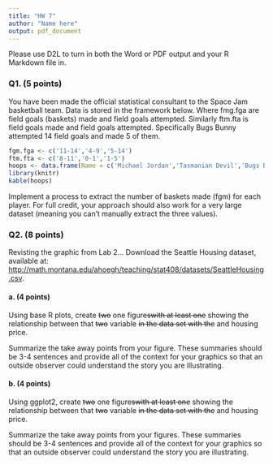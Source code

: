 ```yaml
---
title: "HW 7"
author: "Name here"
output: pdf_document
---
```


Please use D2L to turn in both the Word or PDF output and your R Markdown file in.

### Q1. (5 points)
You have been made the official statistical consultant to the Space Jam basketball team. Data is stored in the framework below. Where fmg.fga are field goals (baskets) made and field goals attempted. Similarly ftm.fta is field goals made and field goals attempted. Specifically Bugs Bunny attempted 14 field goals and made 5 of them.


```r
fgm.fga <- c('11-14','4-9','5-14')
ftm.fta <- c('8-11','0-1','1-5')
hoops <- data.frame(Name = c('Michael Jordan','Tasmanian Devil','Bugs Bunny'),fgm.fga,ftm.fta)
library(knitr)
kable(hoops)
```


Implement a process to extract the number of baskets made (fgm) for each player. For full credit, your approach should also work for a very large dataset (meaning you can't manually extract the three values).

### Q2. (8 points)
Revisting the graphic from Lab 2...
Download the Seattle Housing dataset, available at: [http://math.montana.edu/ahoegh/teaching/stat408/datasets/SeattleHousing.csv](http://math.montana.edu/ahoegh/teaching/stat408/datasets/SeattleHousing.csv).

#### a. (4 points)
Using base R plots, create ~~two~~ one figure~~swith at least one~~ showing the relationship between that ~~two~~ variable ~~in the data set with the~~ and housing price.

Summarize the take away points from your figure. These summaries should be 3-4 sentences and provide all of the context for your graphics so that an outside observer could understand the story you are illustrating.


#### b. (4 points)
Using ggplot2, create ~~two~~ one figure~~swith at least one~~ showing the relationship between that ~~two~~ variable ~~in the data set with the~~ and housing price.

Summarize the take away points from your figures. These summaries should be 3-4 sentences and provide all of the context for your graphics so that an outside observer could understand the story you are illustrating.

